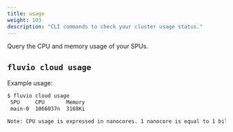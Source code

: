 ```yaml
---
title: usage
weight: 103
description: "CLI commands to check your cluster usage status."
---
```


Query the CPU and memory usage of your SPUs.

## `fluvio cloud usage`

Example usage:

```bash
$ fluvio cloud usage
 SPU     CPU       Memory
 main-0  1066037n  3168Ki

Note: CPU usage is expressed in nanocores. 1 nanocore is equal to 1 billionth of 1 core.
```
